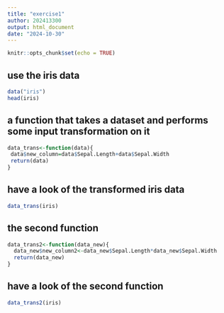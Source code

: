 ```yaml
---
title: "exercise1"
author: 202413300
output: html_document
date: "2024-10-30"
---
```


```r
knitr::opts_chunk$set(echo = TRUE)
```
## use the iris data
```r
data("iris")
head(iris)
```

## a function that takes a dataset and performs some input transformation on it
```r
data_trans<-function(data){
 data$new_column=data$Sepal.Length+data$Sepal.Width
 return(data)
}
```

## have a look of the transformed iris data
```r
data_trans(iris)
```
## the second function
```r
data_trans2<-function(data_new){
  data_new$new_column2<-data_new$Sepal.Length*data_new$Sepal.Width
  return(data_new)
}
```

## have a look of the second function
```r
data_trans2(iris)
```

